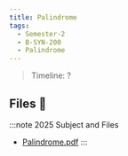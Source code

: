 ```yaml
---
title: Palindrome
tags:
  - Semester-2
  - B-SYN-200
  - Palindrome
---
```

> Timeline: ?


## Files 📂

:::note 2025 Subject and Files
- [Palindrome.pdf](https://github.com/Studio-17/Epitech-Subjects/raw/main/Semester-2/B-SYN-200/Palindrome/Palindrome.pdf)
:::

